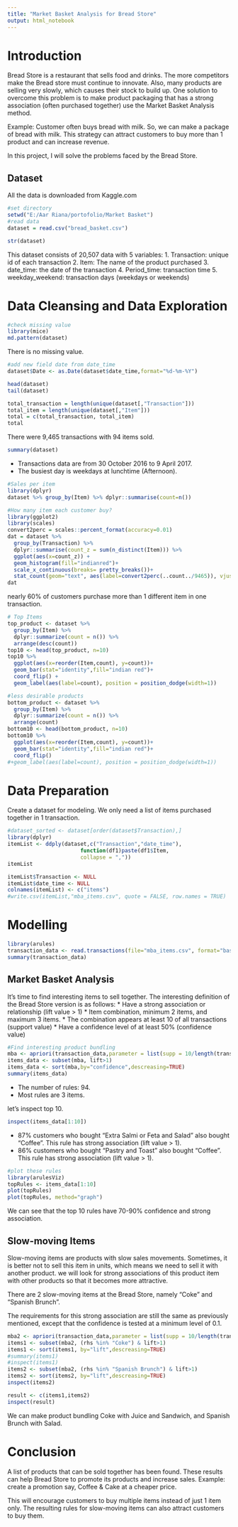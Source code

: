 ---
title: "Market Basket Analysis for Bread Store"
output: html_notebook
---
# Introduction
Bread Store is a restaurant that sells food and drinks. The more competitors make the Bread store must continue to innovate. Also, many products are selling very slowly, which causes their stock to build up.
One solution to overcome this problem is to make product packaging that has a strong association (often purchased together) use the Market Basket Analysis method.

Example: Customer often buys bread with milk. So, we can make a package of bread with milk.
This strategy can attract customers to buy more than 1 product and can increase revenue.

In this project, I will solve the problems faced by the Bread Store.

## Dataset
All the data is downloaded from Kaggle.com
```{r}
#set directory
setwd("E:/Aar Riana/portofolio/Market Basket")
#read data
dataset = read.csv("bread_basket.csv")
```

```{r}
str(dataset)
```
This dataset consists of 20,507 data with 5 variables:
1. Transaction: unique id of each transaction
2. Item: The name of the product purchased
3. date_time: the date of the transaction
4. Period_time: transaction time
5. weekday_weekend: transaction days (weekdays or weekends)

# Data Cleansing and Data Exploration
```{r}
#check missing value
library(mice)
md.pattern(dataset)
```
There is no missing value.
```{r}
#add new field date from date_time
dataset$Date <- as.Date(dataset$date_time,format="%d-%m-%Y")
```

```{r}
head(dataset)
tail(dataset)
```

```{r}
total_transaction = length(unique(dataset[,"Transaction"])) 
total_item = length(unique(dataset[,"Item"]))
total = c(total_transaction, total_item)
total
```
There were 9,465 transactions with 94 items sold.

```{r}
summary(dataset)
```
* Transactions data are from 30 October 2016 to 9 April 2017.
* The busiest day is weekdays at lunchtime (Afternoon).
```{r}
#Sales per item
library(dplyr)
dataset %>% group_by(Item) %>% dplyr::summarise(count=n())
```
```{r}
#How many item each customer buy?
library(ggplot2)
library(scales)
convert2perc = scales::percent_format(accuracy=0.01)
dat = dataset %>% 
  group_by(Transaction) %>%
  dplyr::summarise(count_z = sum(n_distinct(Item))) %>%
  ggplot(aes(x=count_z)) +
  geom_histogram(fill="indianred")+
  scale_x_continuous(breaks= pretty_breaks())+
  stat_count(geom="text", aes(label=convert2perc(..count../9465)), vjust=-0.5)
dat
```
nearly 60% of customers purchase more than 1 different item in one transaction.

```{r}
# Top Items
top_product <- dataset %>% 
  group_by(Item) %>% 
  dplyr::summarize(count = n()) %>% 
  arrange(desc(count))
top10 <- head(top_product, n=10)
top10 %>% 
  ggplot(aes(x=reorder(Item,count), y=count))+
  geom_bar(stat="identity",fill="indian red")+
  coord_flip() +
  geom_label(aes(label=count), position = position_dodge(width=1))
```

```{r}
#less desirable products
bottom_product <- dataset %>% 
  group_by(Item) %>% 
  dplyr::summarize(count = n()) %>% 
  arrange(count)
bottom10 <- head(bottom_product, n=10)
bottom10 %>% 
  ggplot(aes(x=reorder(Item,count), y=count))+
  geom_bar(stat="identity",fill="indian red")+
  coord_flip() 
#+geom_label(aes(label=count), position = position_dodge(width=1))
```
# Data Preparation
Create a dataset for modeling.
We only need a list of items purchased together in 1 transaction.
```{r}
#dataset_sorted <- dataset[order(dataset$Transaction),]
library(dplyr)
itemList <- ddply(dataset,c("Transaction","date_time"), 
                       function(df1)paste(df1$Item, 
                       collapse = ","))
itemList
```

```{r}
itemList$Transaction <- NULL
itemList$date_time <- NULL
colnames(itemList) <- c("items")
#write.csv(itemList,"mba_items.csv", quote = FALSE, row.names = TRUE)
```

# Modelling
```{r}
library(arules)
transaction_data <- read.transactions(file="mba_items.csv", format="basket", sep=",",skip=1)
summary(transaction_data)
```
## Market Basket Analysis

It's time to find interesting items to sell together.
The interesting definition of the Bread Store version is as follows:
* Have a strong association or relationship (lift value > 1)
* Item combination, minimum 2 items, and maximum 3 items.
* The combination appears at least 10 of all transactions (support value)
* Have a confidence level of at least 50% (confidence value)
```{r}
#Find interesting product bundling
mba <- apriori(transaction_data,parameter = list(supp = 10/length(transaction_data), confidence = 0.5, minlen=2, maxlen=3))
items_data <- subset(mba, lift>1)
items_data <- sort(mba,by="confidence",descreasing=TRUE)
summary(items_data)
```
* The number of rules: 94.
* Most rules are 3 items.

let's inspect top 10.
```{r}
inspect(items_data[1:10])
```
* 87% customers who bought "Extra Salmi or Feta and Salad" also bought "Coffee". This rule has strong association (lift value > 1). 
* 86% customers who bought "Pastry and Toast" also bought "Coffee". This rule has strong association (lift value > 1). 

```{r}
#plot these rules
library(arulesViz)
topRules <- items_data[1:10]
plot(topRules)
plot(topRules, method="graph")
```
We can see that the top 10 rules have 70-90% confidence and strong association.

## Slow-moving Items

Slow-moving items are products with slow sales movements.
Sometimes, it is better not to sell this item in units, which means we need to sell it with another product.
we will look for strong associations of this product item with other products so that it becomes more attractive.

There are 2 slow-moving items at the Bread Store, namely "Coke" and "Spanish Brunch".

The requirements for this strong association are still the same as previously mentioned, except that the confidence is tested at a minimum level of 0.1.
```{r}
mba2 <- apriori(transaction_data,parameter = list(supp = 10/length(transaction_data), confidence = 0.1))
items1 <- subset(mba2, (rhs %in% "Coke") & lift>1)
items1 <- sort(items1, by="lift",descreasing=TRUE)
#summary(items1)
#inspect(items1)
items2 <- subset(mba2, (rhs %in% "Spanish Brunch") & lift>1)
items2 <- sort(items2, by="lift",descreasing=TRUE)
inspect(items2)

result <- c(items1,items2)
inspect(result)
```
We can make product bundling Coke with Juice and Sandwich, and Spanish Brunch with Salad.

# Conclusion

A list of products that can be sold together has been found. These results can help Bread Store to promote its products and increase sales.
Example: create a promotion say, Coffee & Cake at a cheaper price.

This will encourage customers to buy multiple items instead of just 1 item only.
The resulting rules for slow-moving items can also attract customers to buy them.